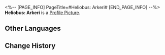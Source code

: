 <%-- [PAGE_INFO]
PageTitle=#Heliobus: Arkeri#
[END_PAGE_INFO] --%>
{{Item Infobox
|id          = 140354
|image       = Item Heliobus- Arkeri.png
|type        = Mission Item
|invCategory = Missions
|rarity      = 3
|effect      = 
|description = The heliobus possessing March 7th's camera. Pure and kind, they longs for the sceneries in the pictures that she took.
}}
{{Description|''"There's still so much I haven't done... so many sights I haven't seen..."''}}
'''Heliobus: Arkeri''' is a [[Profile Picture]].

==Other Languages==
{{Other Languages
|en   = Heliobus: Arkeri
|zhs  = 岁阳•宝烛
|zht  = 歲陽•寶燭
|ja   = 歳陽・宝燭
|ko   = 세양•보촉
|es   = Heliobus: Arkeri
|fr   = Héliobe Arkeri
|ru   = Хелиоби: Свечечка
|th   = Heliobi: Arkeri
|vi   = Tuế Dương - Bảo Chúc
|de   = Heliobus: Arkeri
|id   = Heliobus: Arkeri
|pt   = Heliobus: Arkeri
}}

==Change History==
{{Change History|1.5}}
